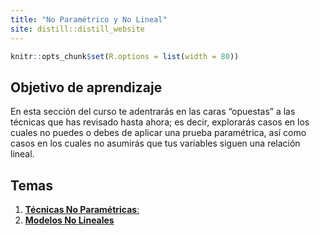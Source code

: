 ```yaml
---
title: "No Paramétrico y No Lineal"
site: distill::distill_website
---
```


```r
knitr::opts_chunk$set(R.options = list(width = 80))
```

## Objetivo de aprendizaje

En esta sección del curso te adentrarás en las caras "opuestas" a las técnicas que has revisado hasta ahora; es decir, explorarás casos en los cuales no puedes o debes de aplicar una prueba paramétrica, así como casos en los cuales no asumirás que tus variables siguen una relación lineal.

## Temas

1. [**Técnicas No Paramétricas**:](https://arturobell.github.io/Bioestadistica_R/c10_no_par.html)
2. [**Modelos No Lineales**](https://arturobell.github.io/Bioestadistica_R/c11_no_lineal.html)
